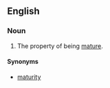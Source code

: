 ==English==

===Noun===
{{en-noun|-}}

# The property of being [[mature]].

====Synonyms====

*[[maturity]]